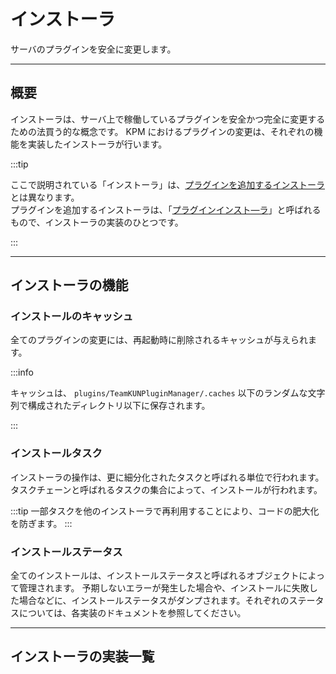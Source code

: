 
# インストーラ

サーバのプラグインを安全に変更します。

---

## 概要

インストーラは、サーバ上で稼働しているプラグインを安全かつ完全に変更するための法買う的な概念です。
KPM におけるプラグインの変更は、それぞれの機能を実装したインストーラが行います。  

:::tip

ここで説明されている「インストーラ」は、[プラグインを追加するインストーラ](plugin-installer)とは異なります。  
プラグインを追加するインストーラは、「[プラグインインスト―ラ]((plugin-installer))」と呼ばれるもので、インストーラの実装のひとつです。

:::

<Since version="v3" />

---

## インストーラの機能

### インストールのキャッシュ

全てのプラグインの変更には、再起動時に削除されるキャッシュが与えられます。  

:::info

キャッシュは、 `plugins/TeamKUNPluginManager/.caches` 以下のランダムな文字列で構成されたディレクトリ以下に保存されます。

:::

### インストールタスク

インストーラの操作は、更に細分化されたタスクと呼ばれる単位で行われます。タスクチェーンと呼ばれるタスクの集合によって、インストールが行われます。

:::tip
一部タスクを他のインストーラで再利用することにより、コードの肥大化を防ぎます。
:::


<Since version="v3" newMode /> 

### インストールステータス

全てのインストールは、インストールステータスと呼ばれるオブジェクトによって管理されます。
予期しないエラーが発生した場合や、インストールに失敗した場合などに、インストールステータスがダンプされます。それぞれのステータスについては、各実装のドキュメントを参照してください。

---

## インストーラの実装一覧

<BelowDocument docId="use-kpm/commands/install" small message=" " />
<BelowDocument docId="use-kpm/commands/uninstall" small message=" " />
